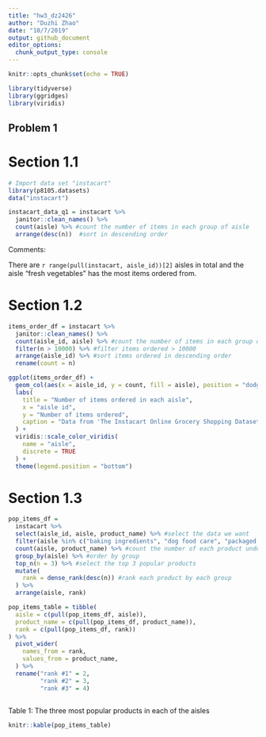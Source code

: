 ```yaml
---
title: "hw3_dz2426"
author: "Duzhi Zhao"
date: "10/7/2019"
output: github_document
editor_options: 
  chunk_output_type: console
---
```


```r
knitr::opts_chunk$set(echo = TRUE)

library(tidyverse)
library(ggridges)
library(viridis)
```

## Problem 1
# Section 1.1
```r
# Import data set "instacart"
library(p8105.datasets)
data("instacart")

instacart_data_q1 = instacart %>% 
  janitor::clean_names() %>%
  count(aisle) %>% #count the number of items in each group of aisle
  arrange(desc(n))  #sort in descending order

```
Comments:

There are `r range(pull(instacart, aisle_id))[2]` aisles in total and the aisle "fresh vegetables" has the most items ordered from.

# Section 1.2
```r
items_order_df = instacart %>% 
  janitor::clean_names() %>% 
  count(aisle_id, aisle) %>% #count the number of items in each group of aisle
  filter(n > 10000) %>% #filter items ordered > 10000
  arrange(aisle_id) %>% #sort items ordered in descending order 
  rename(count = n)

ggplot(items_order_df) +
  geom_col(aes(x = aisle_id, y = count, fill = aisle), position = "dodge") +
  labs(
    title = "Number of items ordered in each aisle",
    x = "aisle id",
    y = "Number of items ordered",
    caption = "Data from 'The Instacart Online Grocery Shopping Dataset 2017'"
  ) + 
  viridis::scale_color_viridis(
    name = "aisle", 
    discrete = TRUE
  ) +
  theme(legend.position = "bottom")

```

# Section 1.3
```r
pop_items_df = 
  instacart %>% 
  select(aisle_id, aisle, product_name) %>% #select the data we want
  filter(aisle %in% c("baking ingredients", "dog food care", "packaged vegetables fruits")) %>% #filter out these three aisle groups
  count(aisle, product_name) %>% #count the number of each product under each aisle 
  group_by(aisle) %>% #order by group
  top_n(n = 3) %>% #select the top 3 popular products
  mutate(
    rank = dense_rank(desc(n)) #rank each product by each group
  ) %>% 
  arrange(aisle, rank)

pop_items_table = tibble(
  aisle = c(pull(pop_items_df, aisle)),
  product_name = c(pull(pop_items_df, product_name)),
  rank = c(pull(pop_items_df, rank))
) %>% 
  pivot_wider(
    names_from = rank,
    values_from = product_name,
  ) %>% 
  rename("rank #1" = 2, 
         "rank #2" = 3, 
         "rank #3" = 4)
  
```

Table 1: The three most popular products in each of the aisles
```r
knitr::kable(pop_items_table)
```

